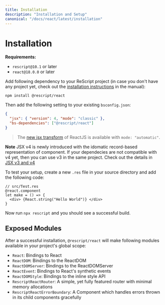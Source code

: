 ```yaml
---
title: Installation
description: "Installation and Setup"
canonical: "/docs/react/latest/installation"
---
```


# Installation

**Requirements:**

- `rescript@10.1` or later
- `react@18.0.0` or later

Add following dependency to your ReScript project (in case you don't have any project yet, check out the [installation instructions](/docs/manual/latest/installation) in the manual):

```
npm install @rescript/react
```

Then add the following setting to your existing `bsconfig.json`:

```json
{
  "jsx": { "version": 4, "mode": "classic" },
  "bs-dependencies": ["@rescript/react"]
}
```

> The [new jsx transform](https://ko.reactjs.org/blog/2020/09/22/introducing-the-new-jsx-transform.html) of ReactJS is available with `mode: "automatic"`.

**Note** JSX v4 is newly introduced with the idomatic record-based representation of component. If your dependecies are not compatible with v4 yet, then you can use v3 in the same project. Check out the details in [JSX v3 and v4](http://localhost:3000/docs/react/latest/jsx-v3-v4)

To test your setup, create a new `.res` file in your source directory and add the following code:

```res
// src/Test.res
@react.component
let make = () => {
  <div> {React.string("Hello World")} </div>
}
```

Now run `npx rescript` and you should see a successful build.

## Exposed Modules

After a successful installation, `@rescript/react` will make following modules available in your project's global scope:

- `React`: Bindings to React
- `ReactDOM`: Bindings to the ReactDOM
- `ReactDOMServer`: Bindings to the ReactDOMServer
- `ReactEvent`: Bindings to React's synthetic events
- `ReactDOMStyle`: Bindings to the inline style API
- `RescriptReactRouter`: A simple, yet fully featured router with minimal memory allocations
- `RescriptReactErrorBoundary`: A Component which handles errors thrown in its child components gracefully
